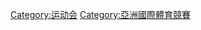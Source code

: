 {{Catnav|頁面分類|...|文化|体育|亞洲體育}}
{{Catmore}}
[[Category:运动会|Category:运动会]]
[[Category:亞洲國際體育競賽|Category:亞洲國際體育競賽]]